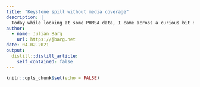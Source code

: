 ```yaml
---
title: "Keystone spill without media coverage"
description: |
  Today while looking at some PHMSA data, I came across a curious bit of information. Apparently there has been a spill at the Keystone Pipeline Lucas station in Beaumont, Jefferson county, Tx. I was not able to find any newsreport on this spill, so here some basic information. The spill was discovered on May 7, 2020 by am employee conducting a routine inspection--NOT by the fancy newfangled real-time monitoring system (SCADA) that was also up and running at the time. A total of 442 barrels was spilled, and some had run off the facility by the time the spill was discovered. The spill was caused by a corroded pipe. Fortunately, the station was shut down at the time of the incident, or a lot more crude oil might have leaked. For more information, see PHMSA report number 20200166.
author:
  - name: Julian Barg
    url: https://jbarg.net
date: 04-02-2021
output:
  distill::distill_article:
    self_contained: false
---
```



```r
knitr::opts_chunk$set(echo = FALSE)
```



